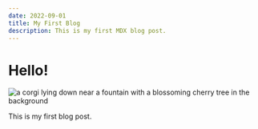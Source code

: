 ```yaml
---
date: 2022-09-01
title: My First Blog
description: This is my first MDX blog post.
---
```



# Hello!

![a corgi lying down near a fountain with a blossoming cherry tree in the background](../images/shiangling-RQbwjCKWxQw-unsplash.jpg)

This is my first blog post.
